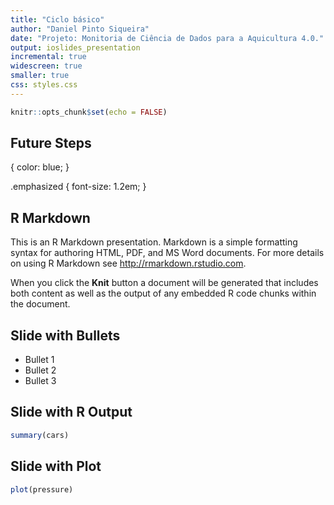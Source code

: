```yaml
---
title: "Ciclo básico"
author: "Daniel Pinto Siqueira"
date: "Projeto: Monitoria de Ciência de Dados para a Aquicultura 4.0."
output: ioslides_presentation
incremental: true
widescreen: true
smaller: true
css: styles.css
---
```


```r
knitr::opts_chunk$set(echo = FALSE)
```

## Future Steps {#future-steps .emphasized}
{
  color: blue;
}

.emphasized {
  font-size: 1.2em;
}



## R Markdown

This is an R Markdown presentation. Markdown is a simple formatting syntax for authoring HTML, PDF, and MS Word documents. For more details on using R Markdown see <http://rmarkdown.rstudio.com>.

When you click the **Knit** button a document will be generated that includes both content as well as the output of any embedded R code chunks within the document.

## Slide with Bullets

-   Bullet 1
-   Bullet 2
-   Bullet 3

## Slide with R Output

```r
summary(cars)
```

## Slide with Plot

```r
plot(pressure)
```
